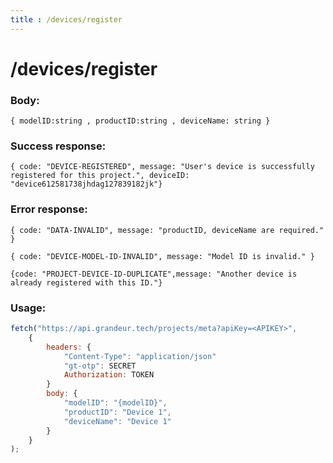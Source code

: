 ```yaml
---
title : /devices/register
---
```


# /devices/register

### Body:

`{ modelID:string , productID:string , deviceName: string }`

### Success response:

`{ code: "DEVICE-REGISTERED", message: "User's device is successfully registered for this project.", deviceID: "device612581738jhdag127839182jk"}`

### Error response:

`{ code: "DATA-INVALID", message: "productID, deviceName are required." }`

`{ code: "DEVICE-MODEL-ID-INVALID", message: "Model ID is invalid." }`

`{code: "PROJECT-DEVICE-ID-DUPLICATE",message: "Another device is already registered with this ID."}`



### Usage:

```jsx
fetch("https://api.grandeur.tech/projects/meta?apiKey=<APIKEY>",
	{
		headers: {
			"Content-Type": "application/json"
			"gt-otp": SECRET
			Authorization: TOKEN
		}
		body: {
            "modelID": "{modelID}",
            "productID": "Device 1",
            "deviceName": "Device 1"
        }
	}
);
```